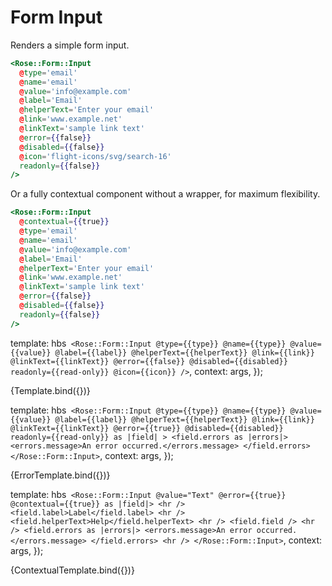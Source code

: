 
<Meta title="Rose/Form/Input" component="Form/Input" />

# Form Input

Renders a simple form input.

```handlebars
<Rose::Form::Input
  @type='email'
  @name='email'
  @value='info@example.com'
  @label='Email'
  @helperText='Enter your email'
  @link='www.example.net'
  @linkText='sample link text'
  @error={{false}}
  @disabled={{false}}
  @icon='flight-icons/svg/search-16'
  readonly={{false}}
/>
```

Or a fully contextual component without a wrapper, for maximum flexibility.

```handlebars
<Rose::Form::Input
  @contextual={{true}}
  @type='email'
  @name='email'
  @value='info@example.com'
  @label='Email'
  @helperText='Enter your email'
  @link='www.example.net'
  @linkText='sample link text'
  @error={{false}}
  @disabled={{false}}
  readonly={{false}}
/>
```

  template: hbs`
      <Rose::Form::Input
        @type={{type}}
        @name={{type}}
        @value={{value}}
        @label={{label}}
        @helperText={{helperText}}
        @link={{link}}
        @linkText={{linkText}}
        @error={{false}}
        @disabled={{disabled}}
        readonly={{read-only}}
        @icon={{icon}}
        />`,
  context: args,
});

<Preview>
  <Story
    name="Basic Field"
    args={{
      type: 'text',
      value: 'Value',
      label: 'Label',
      helperText: 'Helper text',
      link: 'link goes here',
      linkText: 'link text',
      disabled: false,
      'read-only': false,
      icon: 'flight-icons/svg/search-16',
    }}
    argTypes={{
      type: {
        control: 'select',
        options: ['text', 'email', 'number', 'password'],
      },
    }}
  >
    {Template.bind({})}
  </Story>
</Preview>

  template: hbs`
      <Rose::Form::Input
        @type={{type}}
        @name={{type}}
        @value={{value}}
        @label={{label}}
        @helperText={{helperText}}
        @link={{link}}
        @linkText={{linkText}}
        @error={{true}}
        @disabled={{disabled}}
        readonly={{read-only}}
        as |field|
      >
        <field.errors as |errors|>
          <errors.message>An error occurred.</errors.message>
        </field.errors>
      </Rose::Form::Input>`,
  context: args,
});

<Preview>
  <Story
    name="Field with Errors"
    args={{
      type: 'text',
      value: 'Value',
      label: 'Label',
      helperText: 'Helper text',
      link: 'link goes here',
      linkText: 'link text',
      disabled: false,
      'read-only': false,
    }}
    argTypes={{
      type: {
        control: 'select',
        options: ['text', 'email', 'number', 'password'],
      },
    }}
  >
    {ErrorTemplate.bind({})}
  </Story>
</Preview>

  template: hbs`
      <Rose::Form::Input @value="Text" @error={{true}} @contextual={{true}} as |field|>
        <hr />
        <field.label>Label</field.label>
        <hr />
        <field.helperText>Help</field.helperText>
        <hr />
        <field.field />
        <hr />
        <field.errors as |errors|>
          <errors.message>An error occurred.</errors.message>
        </field.errors>
        <hr />
      </Rose::Form::Input>`,
  context: args,
});

<Preview>
  <Story name="Fully Contextual Input">{ContextualTemplate.bind({})}</Story>
</Preview>
